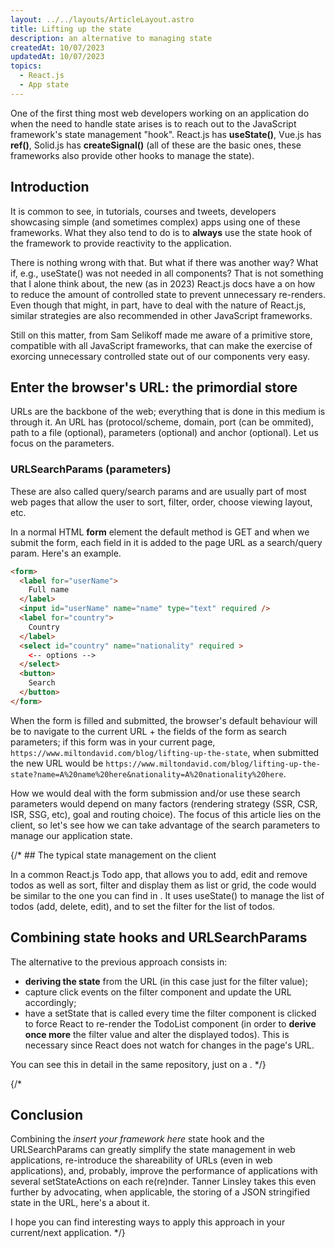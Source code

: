 ```yaml
---
layout: ../../layouts/ArticleLayout.astro
title: Lifting up the state
description: an alternative to managing state
createdAt: 10/07/2023
updatedAt: 10/07/2023
topics:
  - React.js
  - App state
---
```



One of the first thing most web developers working on an application do when the need to handle state arises is to reach out to the JavaScript framework's state management "hook". React.js has **useState()**, Vue.js has **ref()**, Solid.js has **createSignal()** (all of these are the basic ones, these frameworks also provide other hooks to manage the state).

## Introduction

It is common to see, in tutorials, courses and tweets, developers showcasing simple (and sometimes complex) apps using one of these frameworks. What they also tend to do is to **always** use the state hook of the framework to provide reactivity to the application. 

There is nothing wrong with that. But what if there was another way? What if, e.g., useState() was not needed in all components? That is not something that I alone think about, the new (as in 2023) React.js docs have a <ArticleLink text="detailed article" href="https://react.dev/learn/choosing-the-state-structure" /> on how to reduce the amount of controlled state to prevent unnecessary re-renders. Even though that might, in part, have to deal with the nature of React.js, similar strategies are also recommended in other JavaScript frameworks.

Still on this matter, <ArticleLink text="a youtube video" href="https://www.youtube.com/watch?v=sFTGEs2WXQ4" /> from Sam Selikoff made me aware of a primitive store, compatible with all JavaScript frameworks, that can make the exercise of exorcing unnecessary controlled state out of our components very easy.

## Enter the browser's URL: the primordial store

URLs are the backbone of the web; everything that is done in this medium is through it. An URL has <ArticleLink text="several parts" href="https://developer.mozilla.org/en-US/docs/Learn/Common_questions/Web_mechanics/What_is_a_URL#basics_anatomy_of_a_url" /> (protocol/scheme, domain, port (can be ommited), path to a file (optional), parameters (optional) and anchor (optional). Let us focus on the parameters.

### URLSearchParams (parameters)

These are also called query/search params and are usually part of most web pages that allow the user to sort, filter, order, choose viewing layout, etc.

In a normal HTML **form** element the default method is GET and when we submit the form, each field in it is added to the page URL as a search/query param. Here's an example.

```html 
<form>
  <label for="userName">
    Full name
  </label>
  <input id="userName" name="name" type="text" required />
  <label for="country">
    Country
  </label>
  <select id="country" name="nationality" required >
    <-- options -->
  </select>
  <button>
    Search
  </button>
</form>
```

When the form is filled and submitted, the browser's default behaviour will be to navigate to the current URL + the fields of the form as search parameters; if this form was in your current page, `https://www.miltondavid.com/blog/lifting-up-the-state`, when submitted the new URL would be
`https://www.miltondavid.com/blog/lifting-up-the-state?name=A%20name%20here&nationality=A%20nationality%20here`. 

How we would deal with the form submission and/or use these search parameters would depend on many factors (rendering strategy (SSR, CSR, ISR, SSG, etc), goal and routing choice). The focus of this article lies on the client, so let's see how we can take advantage of the search parameters to manage our application state.

{/* ## The typical state management on the client

In a common React.js Todo app, that allows you to add, edit and remove todos as well as sort, filter and display them as list or grid, the code would be similar to the one you can find in <ArticleLink text="this repository" href="https://github.com/ToniMaunde/lifting-up-the-state" />. It uses useState() to manage the list of todos (add, delete, edit), and to set the filter for the list of todos.

## Combining state hooks and URLSearchParams

The alternative to the previous approach consists in:
- **deriving the state** from the URL (in this case just for the filter value);
- capture click events on the filter component and update the URL accordingly;
- have a setState that is called every time the filter component is clicked to force React to re-render the TodoList component (in order to **derive once more** the filter value and alter the displayed todos). This is necessary since React does not watch for changes in the page's URL.

You can see this in detail in the same repository, just on a <ArticleLink text="different branch" href="https://github.com/ToniMaunde/lifting-up-the-state/tree/urlsearchparams" />. */}

{/* 
## Conclusion

Combining the *insert your framework here* state hook and the URLSearchParams can greatly simplify the state management in web applications, re-introduce the shareability of URLs (even in web applications), and, probably, improve the performance of applications with several setStateActions on each re(re)nder. Tanner Linsley takes this even further by advocating, when applicable, the storing of a JSON stringified state in the URL, here's a <ArticleLink text="youtube video" href="https://youtu.be/qUZm3gbMOeo?si=oU6vYUKZCs8nw_q7" /> about it.

I hope you can find interesting ways to apply this approach in your current/next application. */}
